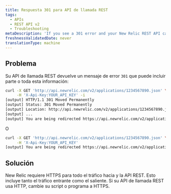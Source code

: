```yaml
---
title: Respuesta 301 para API de llamada REST
tags:
  - APIs
  - REST API v2
  - Troubleshooting
metaDescription: 'If you see a 301 error and your New Relic REST API call uses HTTP, change your script or program to HTTPS.'
freshnessValidatedDate: never
translationType: machine
---
```


## Problema

Su API de llamada REST devuelve un mensaje de error `301` que puede incluir parte o toda esta información:

```sh
curl -X GET 'http://api.newrelic.com/v2/applications/1234567890.json' \
     -H 'X-Api-Key:YOUR_API_KEY' -i
[output] HTTP/1.1 301 Moved Permanently
[output] Status: 301 Moved Permanently
[output] Location: http://api.newrelic.com/v2/applications/1234567890.json
[output] ...
[output] You are being redirected https://api.newrelic.com/v2/applications/1234567890.json
```

O

```sh
curl -X GET 'http://api.newrelic.com/v2/applications/1234567890.json' \
     -H 'X-Api-Key:YOUR_API_KEY'
[output] You are being redirected https://api.newrelic.com/v2/applications/1234567890.json
```

## Solución

New Relic requiere HTTPS para todo el tráfico hacia <InlinePopover type="apm" />y la API REST. Esto incluye tanto el tráfico entrante como el saliente. Si su API de llamada REST usa HTTP, cambie su script o programa a HTTPS.